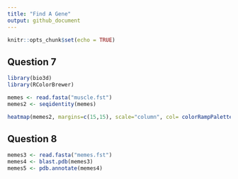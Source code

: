 ```yaml
---
title: "Find A Gene"
output: github_document
---
```


```r
knitr::opts_chunk$set(echo = TRUE)
```

## Question 7
```r
library(bio3d)
library(RColorBrewer)
```

```r
memes <- read.fasta("muscle.fst")
memes2 <- seqidentity(memes)

heatmap(memes2, margins=c(15,15), scale="column", col= colorRampPalette(brewer.pal(8, "Blues"))(25))

```


## Question 8
```r
memes3 <- read.fasta("memes.fst")
memes4 <- blast.pdb(memes3)
memes5 <- pdb.annotate(memes4)
```
